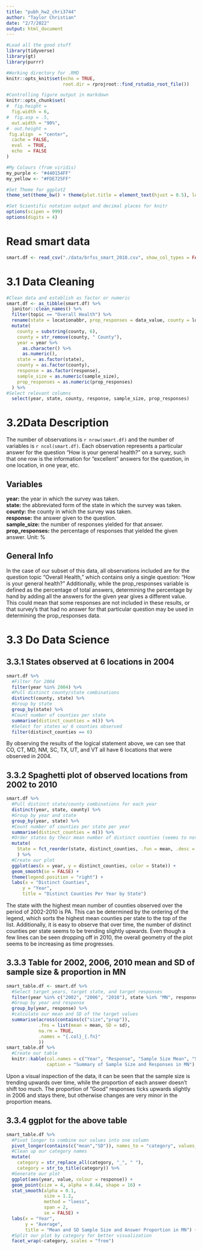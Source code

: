 ```yaml
---
title: "pubh_hw2_chri3744"
author: "Taylor Christian"
date: "2/7/2022"
output: html_document
---
```


```r
#Load all the good stuff
library(tidyverse)
library(gt)
library(purrr)

#Working directory for .RMD
knitr::opts_knit$set(echo = TRUE,
                     root.dir = rprojroot::find_rstudio_root_file())

#Controlling figure output in markdown
knitr::opts_chunk$set(
#  fig.height =   
  fig.width = 6,
#  fig.asp = .5,
  out.width = "90%",
#  out.height = 
 fig.align  = "center",
  cache = FALSE,
  eval  = TRUE,
  echo  = FALSE
)

#My Colours (from viridis)
my_purple <- "#440154FF"
my_yellow <- "#FDE725FF"

#Set Theme for ggplot2
theme_set(theme_bw() + theme(plot.title = element_text(hjust = 0.5), legend.position = "bottom"))

#Set Scientific notation output and decimal places for knitr
options(scipen = 999)
options(digits = 4)
```

# Read smart data
```r
smart.df <- read_csv("./data/brfss_smart_2010.csv", show_col_types = FALSE)
```


# 3.1 Data Cleaning
```r
#Clean data and establish as factor or numeric
smart.df <- as_tibble(smart.df) %>%
  janitor::clean_names() %>%
  filter(topic == "Overall Health") %>%
  rename(state = locationabbr, prop_responses = data_value, county = locationdesc) %>%
  mutate(
    county = substring(county, 6),
    county = str_remove(county, " County"),
    year = year %>%
      as.character() %>%
      as.numeric(),
    state = as.factor(state),
    county = as.factor(county),
    response = as.factor(response),
    sample_size = as.numeric(sample_size),
    prop_responses = as.numeric(prop_responses)
  ) %>%
#Select relevant columns  
  select(year, state, county, response, sample_size, prop_responses)
```


# 3.2Data Description\
The number of observations is `r nrow(smart.df)` and the number of variables is `r ncol(smart.df)`.  Each observation represents a particular answer for the question "How is your general health?" on a survey, such that one row is the information for "excellent" answers for the question, in one location, in one year, etc.\

## **Variables**\
**year:** the year in which the survey was taken.\
**state:** the abbreviated form of the state in which the survey was taken.\
**county:** the county in which the survey was taken.\
**response:** the answer given to the question.\
**sample_size:** the number of responses yielded for that answer.\
**prop_responses:** the percentage of responses that yielded the given answer. Unit: %\

## **General Info**\
In the case of our subset of this data, all observations included are for the question topic "Overall Health," which contains only a single question: "How is your general health?"  Additionally, while the prop_responses variable is defined as the percentage of total answers, determining the percentage by hand by adding all the answers for the given year gives a different value.  This could mean that some responses are not included in these results, or that survey's that had no answer for that particular question may be used in determining the prop_responses data. 


# 3.3 Do Data Science\

## 3.3.1 States observed at 6 locations in 2004
```r
smart.df %>%
  #Filter for 2004
  filter(year %in% 2004) %>%
  #Pull distinct county/state combinations
  distinct(county, state) %>%
  #Group by state
  group_by(state) %>%
  #Count number of counties per state
  summarise(distinct_counties = n()) %>%
  #Select for states w/ 6 counties observed
  filter(distinct_counties == 6)
```

By observing the results of the logical statement above, we can see that CO, CT, MD, NM, SC, TX, UT, and VT all have 6 locations that were observed in 2004.


## 3.3.2 Spaghetti plot of observed locations from 2002 to 2010

```r
smart.df %>%
  #Pull distinct state/county combinations for each year
  distinct(year, state, county) %>%
  #Group by year and state
  group_by(year, state) %>%
  #Count number of counties per state per year
  summarise(distinct_counties = n()) %>%
  #Order states by their mean number of distinct counties (seems to not be working?)
  mutate(
    State = fct_reorder(state, distinct_counties, .fun = mean, .desc = TRUE)
    ) %>%
  #Create our plot
  ggplot(aes(x = year, y = distinct_counties, color = State)) +
  geom_smooth(se = FALSE) +
  theme(legend.position = "right") +
  labs(x = "Distinct Counties",
      y = "Year",
      title = "Distinct Counties Per Year by State")
```

The state with the highest mean number of counties observed over the period of 2002-2010 is PA.  This can be determined by the ordering of the legend, which sorts the highest mean counties per state to the top of the list.  Additionally, it is easy to observe that over time, the number of distinct counties per state seems to be trending slightly upwards.  Even though a few lines can be seen dropping off in 2010, the overall geometry of the plot seems to be increasing as time progresses.\



## 3.3.3 Table for 2002, 2006, 2010 mean and SD of sample size & proportion in MN

```r
smart_table.df <- smart.df %>%
  #Select target years, target state, and target responses
  filter(year %in% c("2002", "2006", "2010"), state %in% "MN", response %in% c("Excellent", "Good", "Poor")) %>%
  #Group by year and response
  group_by(year, response) %>%
  #calculate our mean and SD of the target values
  summarise(across(contains(c("size","prop")),
            .fns = list(mean = mean, SD = sd),
            na.rm = TRUE,
            .names = "{.col}_{.fn}"
            ))
smart_table.df %>%
  #Create our table
  knitr::kable(col.names = c("Year", "Response", "Sample Size Mean", "Sample Size SD", "Prop Response Mean", "Prop Response SD"),
               caption = "Summary of Sample Size and Responses in MN")
```

Upon a visual inspection of the data, it can be seen that the sample size is trending upwards over time, while the proportion of each answer doesn't shift too much.  The proportion of "Good" responses ticks upwards slightly in 2006 and stays there, but otherwise changes are very minor in the proportion means.



## 3.3.4 ggplot for the above table

```r
smart_table.df %>%
  #Pivot longer to combine our values into one column
  pivot_longer(contains(c("mean","SD")), names_to = "category", values_to = "value") %>%
  #Clean up our category names
  mutate(
    category = str_replace_all(category, "_", " "),
    category = str_to_title(category)) %>%
  #Generate our plot
  ggplot(aes(year, value, colour = response)) +
  geom_point(size = 4, alpha = 0.44, shape = 16) +
  stat_smooth(alpha = 0.1, 
              size = 1.2, 
              method = "loess",
              span = 2,
              se = FALSE) +
  labs(x = "Year",
       y = "Average",
       title = "Mean and SD Sample Size and Answer Proportion in MN") +
  #Split our plot by category for better visualization
  facet_wrap(~category, scales = "free")

```

